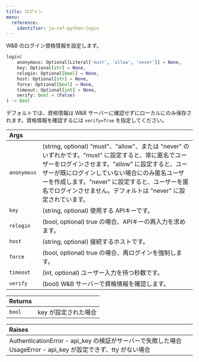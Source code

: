 ---
title: ログイン
menu:
  reference:
    identifier: ja-ref-python-login
---

<Card title="View the source code" href="https://www.github.com/wandb/wandb/tree/637bddf198525810add5804059001b1b319d6ad1/wandb/sdk/wandb_login.py#L40-L84" icon="github"/>

W&B のログイン資格情報を設定します。

```python
login(
    anonymous: Optional[Literal['must', 'allow', 'never']] = None,
    key: Optional[str] = None,
    relogin: Optional[bool] = None,
    host: Optional[str] = None,
    force: Optional[bool] = None,
    timeout: Optional[int] = None,
    verify: bool = (False)
) -> bool
```

デフォルトでは、資格情報は W&B サーバーに確認せずにローカルにのみ保存されます。資格情報を確認するには `verify=True` を指定してください。

| Args |  |
| :--- | :--- |
|  `anonymous` |  (string, optional) "must"、"allow"、または "never" のいずれかです。"must" に設定すると、常に匿名でユーザーをログインさせます。"allow" に設定すると、ユーザーが既にログインしていない場合にのみ匿名ユーザーを作成します。"never" に設定すると、ユーザーを匿名でログインさせません。デフォルトは "never" に設定されています。 |
|  `key` |  (string, optional) 使用する APIキーです。 |
|  `relogin` |  (bool, optional) true の場合、APIキーの再入力を求めます。 |
|  `host` |  (string, optional) 接続するホストです。 |
|  `force` |  (bool, optional) true の場合、再ログインを強制します。 |
|  `timeout` |  (int, optional) ユーザー入力を待つ秒数です。 |
|  `verify` |  (bool) W&B サーバーで資格情報を確認します。 |

| Returns |  |
| :--- | :--- |
|  `bool` |  key が設定された場合 |

| Raises |  |
| :--- | :--- |
|  AuthenticationError - api_key の検証がサーバーで失敗した場合 UsageError - api_key が設定できず、tty がない場合 |